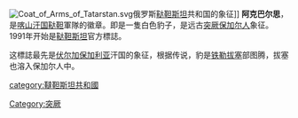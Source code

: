 {{unreferenced|time=2010-08-15T00:41:32+00:00}}
[[File:Coat_of_Arms_of_Tatarstan.svg|thumb]]俄罗斯[[鞑靼斯坦|鞑靼斯坦]]共和国的象征]]
'''阿克巴尔思'''，是[[喀山汗国|喀山汗国]][[鞑靼|鞑靼]]軍隊的徽章。即是一隻白色豹子，是远古[[突厥|突厥]][[保加尔人|保加尔人]]象征。1991年开始是[[鞑靼斯坦|鞑靼斯坦]]官方標誌。

这標誌最先是[[伏尔加保加利亚|伏尔加保加利亚]]汗国的象征，根据传说，豹是[[铁勒|铁勒]][[拔塞|拔塞]]部图腾，拔塞也溶入保加尔人中。

{{俄罗斯各联邦主体纹章}}
[[Category:突厥|Category:突厥]]
[[category:韃靼斯坦共和國|category:韃靼斯坦共和國]]